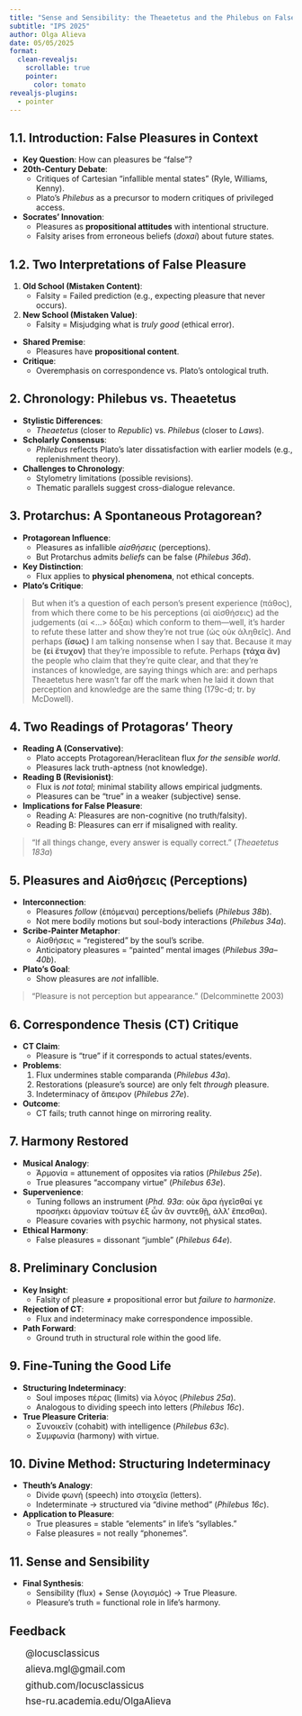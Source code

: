 ```yaml
---
title: "Sense and Sensibility: the Theaetetus and the Philebus on False Pleasure"
subtitle: "IPS 2025"
author: Olga Alieva
date: 05/05/2025
format: 
  clean-revealjs:
    scrollable: true
    pointer: 
      color: tomato
revealjs-plugins:
  - pointer
---
```


## 1.1. Introduction: False Pleasures in Context

-   **Key Question**: How can pleasures be "false"?\
-   **20th-Century Debate**:
    -   Critiques of Cartesian "infallible mental states" (Ryle, Williams, Kenny).\
    -   Plato’s *Philebus* as a precursor to modern critiques of privileged access.\
-   **Socrates’ Innovation**:
    -   Pleasures as **propositional attitudes** with intentional structure.\
    -   Falsity arises from erroneous beliefs (*doxai*) about future states.

## 1.2. Two Interpretations of False Pleasure

1.  **Old School (Mistaken Content)**:
    -   Falsity = Failed prediction (e.g., expecting pleasure that never occurs).
2.  **New School (Mistaken Value)**:
    -   Falsity = Misjudging what is *truly good* (ethical error).\

-   **Shared Premise**:
    -   Pleasures have **propositional content**.\
-   **Critique**:
    -   Overemphasis on correspondence vs. Plato’s ontological truth.

## 2. Chronology: Philebus vs. Theaetetus

-   **Stylistic Differences**:
    -   *Theaetetus* (closer to *Republic*) vs. *Philebus* (closer to *Laws*).\
-   **Scholarly Consensus**:
    -   *Philebus* reflects Plato’s later dissatisfaction with earlier models (e.g., replenishment theory).\
-   **Challenges to Chronology**:
    -   Stylometry limitations (possible revisions).\
    -   Thematic parallels suggest cross-dialogue relevance.

## 3. Protarchus: A Spontaneous Protagorean?

-   **Protagorean Influence**:
    -   Pleasures as infallible *αἰσθήσεις* (perceptions).\
    -   But Protarchus admits *beliefs* can be false (*Philebus 36d*).\
-   **Key Distinction**:
    -   Flux applies to **physical phenomena**, not ethical concepts.\
-   **Plato’s Critique**:

> But when it’s a question of each person’s present experience (πάθος), from which there come to be his perceptions (αἱ αἰσθήσεις) ad the judgements (αἱ \<…\> δόξαι) which conform to them—well, it’s harder to refute these latter and show they’re not true (ὡς οὐκ ἀληθεῖς). And perhaps **(ἴσως)** I am talking nonsense when I say that. Because it may be **(εἰ ἔτυχον)** that they’re impossible to refute. Perhaps **(τάχα ἂν)** the people who claim that they’re quite clear, and that they’re instances of knowledge, are saying things which are: and perhaps Theaetetus here wasn’t far off the mark when he laid it down that perception and knowledge are the same thing (179c-d; tr. by McDowell).

## 4. Two Readings of Protagoras’ Theory

-   **Reading A (Conservative)**:
    -   Plato accepts Protagorean/Heraclitean flux *for the sensible world*.\
    -   Pleasures lack truth-aptness (not knowledge).\
-   **Reading B (Revisionist)**:
    -   Flux is *not total*; minimal stability allows empirical judgments.\
    -   Pleasures can be "true" in a weaker (subjective) sense.\
-   **Implications for False Pleasure**:
    -   Reading A: Pleasures are non-cognitive (no truth/falsity).\
    -   Reading B: Pleasures can err if misaligned with reality.

> "If all things change, every answer is equally correct." (*Theaetetus 183a*)

## 5. Pleasures and Αἰσθήσεις (Perceptions)

-   **Interconnection**:
    -   Pleasures *follow* (ἐπόμεναι) perceptions/beliefs (*Philebus 38b*).\
    -   Not mere bodily motions but soul-body interactions (*Philebus 34a*).\
-   **Scribe-Painter Metaphor**:
    -   Αἰσθήσεις = "registered" by the soul’s scribe.\
    -   Anticipatory pleasures = "painted" mental images (*Philebus 39a–40b*).\
-   **Plato’s Goal**:
    -   Show pleasures are *not* infallible.

> "Pleasure is not perception but appearance." (Delcomminette 2003)

## 6. Correspondence Thesis (CT) Critique

-   **CT Claim**:
    -   Pleasure is "true" if it corresponds to actual states/events.\
-   **Problems**:
    1.  Flux undermines stable comparanda (*Philebus 43a*).\
    2.  Restorations (pleasure’s source) are only felt *through* pleasure.\
    3.  Indeterminacy of ἄπειρον (*Philebus 27e*).\
-   **Outcome**:
    -   CT fails; truth cannot hinge on mirroring reality.

## 7. Harmony Restored

-   **Musical Analogy**:
    -   Ἀρμονία = attunement of opposites via ratios (*Philebus 25e*).\
    -   True pleasures "accompany virtue" (*Philebus 63e*).\
-   **Supervenience**:
    -   Tuning follows an instrument (*Phd. 93a*: οὐκ ἄρα ἡγεῖσθαί γε προσήκει ἁρμονίαν τούτων ἐξ ὧν ἂν συντεθῇ, ἀλλ' ἕπεσθαι).
    -   Pleasure covaries with psychic harmony, not physical states.\
-   **Ethical Harmony**:
    -   False pleasures = dissonant "jumble" (*Philebus 64e*).

## 8. Preliminary Conclusion

-   **Key Insight**:
    -   Falsity of pleasure ≠ propositional error but *failure to harmonize*.\
-   **Rejection of CT**:
    -   Flux and indeterminacy make correspondence impossible.\
-   **Path Forward**:
    -   Ground truth in structural role within the good life.

## 9. Fine-Tuning the Good Life

-   **Structuring Indeterminacy**:
    -   Soul imposes πέρας (limits) via λόγος (*Philebus 25a*).\
    -   Analogous to dividing speech into letters (*Philebus 16c*).\
-   **True Pleasure Criteria**:
    -   Συνοικεῖν (cohabit) with intelligence (*Philebus 63c*).\
    -   Συμφωνία (harmony) with virtue.

## 10. Divine Method: Structuring Indeterminacy

-   **Theuth’s Analogy**:
    -   Divide φωνή (speech) into στοιχεῖα (letters).\
    -   Indeterminate → structured via "divine method" (*Philebus 16c*).\
-   **Application to Pleasure**:
    -   True pleasures = stable "elements" in life’s "syllables."\
    -   False pleasures = not really "phonemes".

## 11. Sense and Sensibility

-   **Final Synthesis**:
    -   Sensibility (flux) + Sense (λογισμός) → True Pleasure.\
    -   Pleasure’s truth = functional role in life’s harmony.

## Feedback

```{=html}
<!-- Load Font Awesome (make sure this is in your HTML head) -->
<link rel="stylesheet" href="https://cdnjs.cloudflare.com/ajax/libs/font-awesome/6.5.0/css/all.min.css">

<!-- Icon List -->
<ul class="icon-list">
  <li><i class="fab fa-telegram"></i> @locusclassicus </li>
  <li><i class="fas fa-envelope"></i> alieva.mgl@gmail.com </li>
  <li><i class="fab fa-github"></i> github.com/locusclassicus </li>
  <li><i class="fas fa-graduation-cap"></i> hse-ru.academia.edu/OlgaAlieva</li>
</ul>

<!-- Optional CSS for styling -->
<style>
  .icon-list {
    list-style: none;
    padding: 0;
    margin: 1em 0;
  }

  .icon-list li {
    margin: 0.5em 0;
    font-size: 1.2em;
    display: flex;
    align-items: center;
  }

  .icon-list i {
    margin-right: 0.5em;
    color:  #107895;
    width: 1.2em;
    text-align: center;
  }
</style>
```
